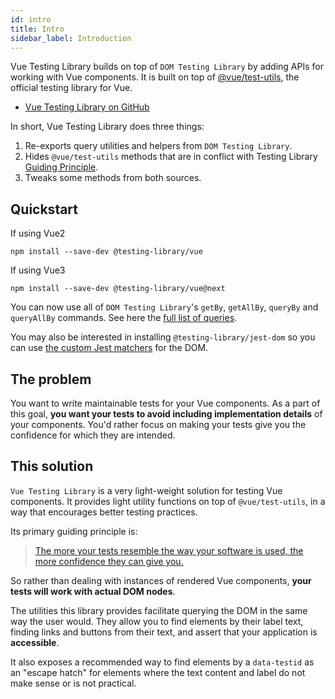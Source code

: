 ```yaml
---
id: intro
title: Intro
sidebar_label: Introduction
---
```


Vue Testing Library builds on top of `DOM Testing Library` by adding APIs for
working with Vue components. It is built on top of
[@vue/test-utils](https://github.com/vuejs/vue-test-utils), the official testing
library for Vue.

- [Vue Testing Library on GitHub][gh]

In short, Vue Testing Library does three things:

1. Re-exports query utilities and helpers from `DOM Testing Library`.
2. Hides `@vue/test-utils` methods that are in conflict with Testing Library
   [Guiding Principle](guiding-principles.mdx).
3. Tweaks some methods from both sources.

## Quickstart

If using Vue2
```
npm install --save-dev @testing-library/vue
```
If using Vue3
```
npm install --save-dev @testing-library/vue@next
```

You can now use all of `DOM Testing Library`'s `getBy`, `getAllBy`, `queryBy`
and `queryAllBy` commands. See here the
[full list of queries](queries/about.mdx#types-of-queries).

You may also be interested in installing `@testing-library/jest-dom` so you can
use
[the custom Jest matchers](https://github.com/testing-library/jest-dom#readme)
for the DOM.

## The problem

You want to write maintainable tests for your Vue components. As a part of this
goal, **you want your tests to avoid including implementation details** of your
components. You'd rather focus on making your tests give you the confidence for
which they are intended.

## This solution

`Vue Testing Library` is a very light-weight solution for testing Vue
components. It provides light utility functions on top of `@vue/test-utils`, in
a way that encourages better testing practices.

Its primary guiding principle is:

> [The more your tests resemble the way your software is used, the more confidence they can give you.](guiding-principles.mdx)

So rather than dealing with instances of rendered Vue components, **your tests
will work with actual DOM nodes**.

The utilities this library provides facilitate querying the DOM in the same way
the user would. They allow you to find elements by their label text, finding
links and buttons from their text, and assert that your application is
**accessible**.

It also exposes a recommended way to find elements by a `data-testid` as an
"escape hatch" for elements where the text content and label do not make sense
or is not practical.

[gh]: https://github.com/testing-library/vue-testing-library
